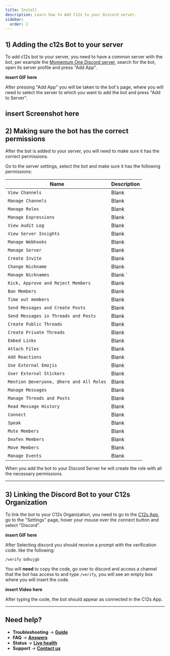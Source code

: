 ```yaml
---
title: Install
description: Learn how to Add C12s to your Discord server.
sidebar:
  order: 1
---
```



## 1) Adding the c12s Bot to your server

To add c12s bot to your server, you need to have a common server with the bot, per example the [Momentum One Discord server](https://discord.gg/pbzysmTmc3), search for the bot, open its server profile and press "Add App".

**insert GIF here**

After pressing "Add App" you will be taken to the bot's page, where you will need to select the server to which you want to add the bot and press "Add to Server".

**insert Screenshot here**
---

## 2) Making sure the bot has the correct permissions

After the bot is added to your server, you will need to make sure it has the correct permissions.

Go to the server settings, select the bot and make sure it has the following permissions:

| Name | Description |
| ---- | ----------- |
| `View Channels` | Blank |
| `Manage Channels` | Blank |
| `Manage Roles` | Blank |
| `Manage Expressions` | Blank |
| `View Audit Log` | Blank |
| `View Server Insights` | Blank |
| `Manage Webhooks` | Blank |
| `Manage Server` | Blank |
| `Create Invite` | Blank |
| `Change Nickname` | Blank |
| `Manage Nicknames` | Blank ` | Blank |
| `Kick, Approve and Reject Members` | Blank |
| `Ban Members` | Blank |
| `Time out members` | Blank |
| `Send Messages and Create Posts` | Blank |
| `Send Messages in Threads and Posts` | Blank |
| `Create Public Threads` | Blank |
| `Create Private Threads` | Blank |
| `Embed Links` | Blank |
| `Attach Files` | Blank |
| `Add Reactions` | Blank |
| `Use External Emojis` | Blank |
| `User External Stickers` | Blank |
| `Mention @everyone, @here and All Roles` | Blank |
| `Manage Messages` | Blank |
| `Manage Threads and Posts` | Blank |
| `Read Message History` | Blank |
| `Connect` | Blank |
| `Speak` | Blank |
| `Mute Members` | Blank |
| `Deafen Members` | Blank |
| `Move Members` | Blank |
| `Manage Events` | Blank |

<Badge text="Note:" variant="tip" /> When you add the bot to your Discord Server he will create the role with all the necessary permissions. 

---

## 3) Linking the Discord Bot to your C12s Organization

To link the bot to your C12s Organization, you need to go to the [C12s App](https://app.c12s.ai), go to the "Settings" page, hover your mouse over the connect button and select "Discord".

**insert GIF here**

After Selecting discord you should receive a prompt with the verification code. like the following:

```text
/verify bdhujgb
```

You will **need** to copy the code, go over to discord and access a channel that the bot has access to and type `/verify`, you will see an empty box where you will insert the code.

**insert Video here**

After typing the code, the bot should appear as connected in the C12s App.

---

## Need help?

* **Troubleshooting** → **[Guide](/resources/troubleshooting/)**
* **FAQ** → **[Answers](/resources/faq/)**
* **Status** → **[Live health](https://status.c12s.ai)**
* **Support** → **[Contact us](/support/)**
